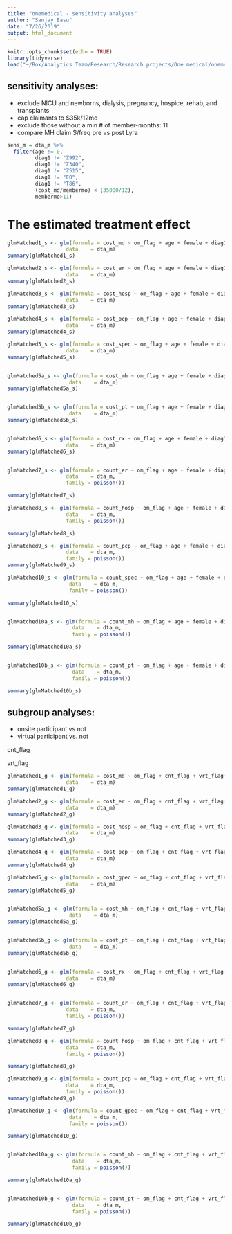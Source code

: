 ```yaml
---
title: "onemedical - sensitivity analyses"
author: "Sanjay Basu"
date: "7/26/2019"
output: html_document
---
```


```r
knitr::opts_chunk$set(echo = TRUE)
library(tidyverse)
load("~/Box/Analytics Team/Research/Research projects/One medical/onemedical.RData")
```

## sensitivity analyses:
- exclude NICU and newborns, dialysis, pregnancy, hospice, rehab, and transplants
- cap claimants to $35k/12mo
- exclude those without a min # of member-months: 11
- compare MH claim $/freq pre vs post Lyra


```r

sens_m = dta_m %>%
  filter(age != 0,
         diag1 != "Z992",
         diag1 != "Z340",
         diag1 != "Z515",
         diag1 != "F0",
         diag1 != "T86",
         (cost_md/membermo) < (35000/12),
         membermo>11) 


```

# The estimated treatment effect 


```r
glmMatched1_s <- glm(formula = cost_md ~ om_flag + age + female + diag1 + membermo + hcc,
                   data    = dta_m)
summary(glmMatched1_s)

glmMatched2_s <- glm(formula = cost_er ~ om_flag + age + female + diag1 + membermo + hcc,
                   data    = dta_m)
summary(glmMatched2_s)

glmMatched3_s <- glm(formula = cost_hosp ~ om_flag + age + female + diag1 + membermo + hcc,
                   data    = dta_m)
summary(glmMatched3_s)

glmMatched4_s <- glm(formula = cost_pcp ~ om_flag + age + female + diag1 + membermo + hcc,
                   data    = dta_m)
summary(glmMatched4_s)

glmMatched5_s <- glm(formula = cost_spec ~ om_flag + age + female + diag1 + membermo + hcc,
                   data    = dta_m)
summary(glmMatched5_s)


glmMatched5a_s <- glm(formula = cost_mh ~ om_flag + age + female + diag1 + membermo + hcc,
                    data    = dta_m)
summary(glmMatched5a_s)


glmMatched5b_s <- glm(formula = cost_pt ~ om_flag + age + female + diag1 + membermo + hcc,
                    data    = dta_m)
summary(glmMatched5b_s)


glmMatched6_s <- glm(formula = cost_rx ~ om_flag + age + female + diag1 + membermo + hcc,
                   data    = dta_m)
summary(glmMatched6_s)


glmMatched7_s <- glm(formula = count_er ~ om_flag + age + female + diag1 + membermo + hcc,
                   data    = dta_m,
                   family = poisson())

summary(glmMatched7_s)

glmMatched8_s <- glm(formula = count_hosp ~ om_flag + age + female + diag1 + membermo + hcc,
                   data    = dta_m,
                   family = poisson())

summary(glmMatched8_s)

glmMatched9_s <- glm(formula = count_pcp ~ om_flag + age + female + diag1 + membermo + hcc,
                   data    = dta_m,
                   family = poisson())
summary(glmMatched9_s)

glmMatched10_s <- glm(formula = count_spec ~ om_flag + age + female + diag1 + membermo + hcc,
                    data    = dta_m,
                    family = poisson())

summary(glmMatched10_s)


glmMatched10a_s <- glm(formula = count_mh ~ om_flag + age + female + diag1 + membermo + hcc,
                     data    = dta_m,
                     family = poisson())

summary(glmMatched10a_s)


glmMatched10b_s <- glm(formula = count_pt ~ om_flag + age + female + diag1 + membermo + hcc,
                     data    = dta_m,
                     family = poisson())

summary(glmMatched10b_s)
```


## subgroup analyses:
- onsite participant vs not
- virtual participant vs. not

cnt_flag

vrt_flag


```r
glmMatched1_g <- glm(formula = cost_md ~ om_flag + cnt_flag + vrt_flag+ om_flag*cnt_flag + om_flag*vrt_flag + age + female + diag1 + membermo + hcc,
                   data    = dta_m)
summary(glmMatched1_g)

glmMatched2_g <- glm(formula = cost_er ~ om_flag + cnt_flag + vrt_flag+ om_flag*cnt_flag + om_flag*vrt_flag + age + female + diag1 + membermo + hcc,
                   data    = dta_m)
summary(glmMatched2_g)

glmMatched3_g <- glm(formula = cost_hosp ~ om_flag + cnt_flag + vrt_flag+ om_flag*cnt_flag + om_flag*vrt_flag + age + female + diag1 + membermo + hcc,
                   data    = dta_m)
summary(glmMatched3_g)

glmMatched4_g <- glm(formula = cost_pcp ~ om_flag + cnt_flag + vrt_flag+ om_flag*cnt_flag + om_flag*vrt_flag + age + female + diag1 + membermo + hcc,
                   data    = dta_m)
summary(glmMatched4_g)

glmMatched5_g <- glm(formula = cost_gpec ~ om_flag + cnt_flag + vrt_flag+ om_flag*cnt_flag + om_flag*vrt_flag + age + female + diag1 + membermo + hcc,
                   data    = dta_m)
summary(glmMatched5_g)


glmMatched5a_g <- glm(formula = cost_mh ~ om_flag + cnt_flag + vrt_flag+ om_flag*cnt_flag + om_flag*vrt_flag + age + female + diag1 + membermo + hcc,
                    data    = dta_m)
summary(glmMatched5a_g)


glmMatched5b_g <- glm(formula = cost_pt ~ om_flag + cnt_flag + vrt_flag+ om_flag*cnt_flag + om_flag*vrt_flag + age + female + diag1 + membermo + hcc,
                    data    = dta_m)
summary(glmMatched5b_g)


glmMatched6_g <- glm(formula = cost_rx ~ om_flag + cnt_flag + vrt_flag+ om_flag*cnt_flag + om_flag*vrt_flag + age + female + diag1 + membermo + hcc,
                   data    = dta_m)
summary(glmMatched6_g)


glmMatched7_g <- glm(formula = count_er ~ om_flag + cnt_flag + vrt_flag+ om_flag*cnt_flag + om_flag*vrt_flag + age + female + diag1 + membermo + hcc,
                   data    = dta_m,
                   family = poisson())

summary(glmMatched7_g)

glmMatched8_g <- glm(formula = count_hosp ~ om_flag + cnt_flag + vrt_flag+ om_flag*cnt_flag + om_flag*vrt_flag + age + female + diag1 + membermo + hcc,
                   data    = dta_m,
                   family = poisson())

summary(glmMatched8_g)

glmMatched9_g <- glm(formula = count_pcp ~ om_flag + cnt_flag + vrt_flag+ om_flag*cnt_flag + om_flag*vrt_flag + age + female + diag1 + membermo + hcc,
                   data    = dta_m,
                   family = poisson())
summary(glmMatched9_g)

glmMatched10_g <- glm(formula = count_gpec ~ om_flag + cnt_flag + vrt_flag+ om_flag*cnt_flag + om_flag*vrt_flag + age + female + diag1 + membermo + hcc,
                    data    = dta_m,
                    family = poisson())

summary(glmMatched10_g)


glmMatched10a_g <- glm(formula = count_mh ~ om_flag + cnt_flag + vrt_flag+ om_flag*cnt_flag + om_flag*vrt_flag + age + female + diag1 + membermo + hcc,
                     data    = dta_m,
                     family = poisson())

summary(glmMatched10a_g)


glmMatched10b_g <- glm(formula = count_pt ~ om_flag + cnt_flag + vrt_flag+ om_flag*cnt_flag + om_flag*vrt_flag + age + female + diag1 + membermo + hcc,
                     data    = dta_m,
                     family = poisson())

summary(glmMatched10b_g)
```
